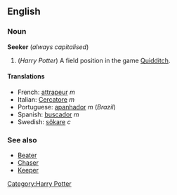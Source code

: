 ==English==
===Noun===
'''Seeker''' (''always capitalised'')

# (''Harry Potter'') A field position in the game [[Quidditch]].

====Translations====
*French: [[attrapeur]] ''m''
*Italian: [[Cercatore]] ''m''
*Portuguese: [[apanhador]] ''m'' (''Brazil'')
*Spanish: [[buscador]] ''m''
*Swedish: [[sökare]] ''c''

===See also===
*[[Beater]]
*[[Chaser]]
*[[Keeper]]

[[Category:Harry Potter]]